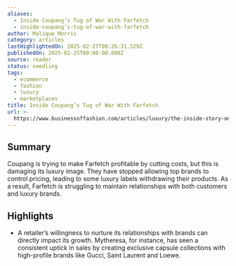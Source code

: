 ```yaml
---
aliases:
  - Inside Coupang’s Tug of War With Farfetch
  - inside-coupang’s-tug-of-war-with-farfetch
author: Malique Morris
category: articles
lastHighlightedOn: 2025-02-27T08:26:31.529Z
publishedOn: 2025-02-25T00:00:00.000Z
source: reader
status: seedling
tags:
  - ecommerce
  - fashion
  - luxury
  - marketplaces
title: Inside Coupang’s Tug of War With Farfetch
url: >-
  https://www.businessoffashion.com/articles/luxury/the-inside-story-on-how-coupang-is-mismanaging-farfetch/?utm_source=newsletter_technology&utm_medium=email&utm_campaign=Technology_260225&utm_content=intro
---
```

## Summary

Coupang is trying to make Farfetch profitable by cutting costs, but this is damaging its luxury image. They have stopped allowing top brands to control pricing, leading to some luxury labels withdrawing their products. As a result, Farfetch is struggling to maintain relationships with both customers and luxury brands.

## Highlights

- A retailer’s willingness to nurture its relationships with brands can directly impact its growth. Mytheresa, for instance, has seen a consistent uptick in sales by creating exclusive capsule collections with high-profile brands like Gucci, Saint Laurent and Loewe.
